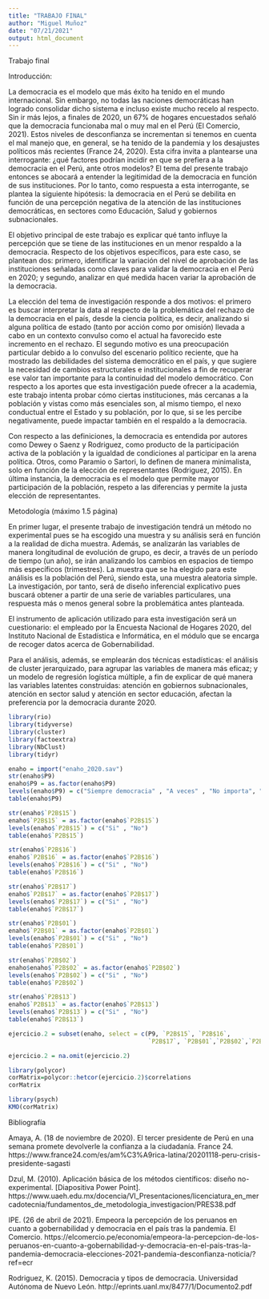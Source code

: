 ---
title: "TRABAJO FINAL"
author: "Miguel Muñoz"
date: "07/21/2021"
output: html_document
---

Trabajo final

Introducción: 

La democracia es el modelo que más éxito ha tenido en el mundo internacional. Sin embargo, no todas las naciones democráticas han logrado consolidar dicho sistema e incluso existe mucho recelo al respecto. Sin ir más lejos, a finales de 2020, un 67% de hogares encuestados señaló que la democracia funcionaba mal o muy mal en el Perú (El Comercio, 2021). Estos niveles de desconfianza se incrementan si tenemos en cuenta el mal manejo que, en general, se ha tenido de la pandemia y los desajustes políticos más recientes (France 24, 2020).
Esta cifra invita a plantearse una interrogante: ¿qué factores podrían incidir en que se prefiera a la democracia en el Perú, ante otros modelos? El tema del presente trabajo entonces se abocará a entender la legitimidad de la democracia en función de sus instituciones.
Por lo tanto, como respuesta a esta interrogante, se plantea la siguiente hipótesis: la democracia en el Perú se debilita en función de una percepción negativa de la atención de las instituciones democráticas, en sectores como Educación, Salud y gobiernos subnacionales. 

El objetivo principal de este trabajo es explicar qué tanto influye la percepción que se tiene de las instituciones en un menor respaldo a la democracia. Respecto de los objetivos específicos, para este caso, se plantean dos: primero, identificar la variación del nivel de aprobación de las instituciones señaladas como claves para validar la democracia en el Perú en 2020; y segundo, analizar en qué medida hacen variar la aprobación de la democracia.  

La elección del tema de investigación responde a dos motivos: el primero es buscar interpretar la data al respecto de la problemática del rechazo de la democracia en el país, desde la ciencia política, es decir, analizando si alguna política de estado (tanto por acción como por omisión) llevada a cabo en un contexto convulso como el actual ha favorecido este  incremento en el rechazo. El segundo motivo es una preocupación particular debido a lo convulso del escenario político reciente, que ha mostrado las debilidades del sistema democrático en el país, y que sugiere la necesidad de cambios estructurales e institucionales a fin de recuperar ese valor tan importante para la continuidad del modelo democrático. Con respecto a los aportes que esta investigación puede ofrecer a la academia, este trabajo intenta probar cómo ciertas instituciones, más cercanas a la población y vistas como más esenciales son, al mismo tiempo, el nexo conductual entre el Estado y su población, por lo que, si se les percibe negativamente, puede impactar también en el respaldo a la democracia. 

Con respecto a las definiciones, la democracia es entendida por autores como Dewey o Saenz y Rodriguez, como producto de la participación activa de la población y la igualdad de condiciones al participar en la arena política. Otros, como Paramio o Sartori, lo definen de manera minimalista, solo en función de la elección de representantes (Rodriguez, 2015). En última instancia, la democracia es el modelo que permite mayor participación de la población, respeto a las diferencias y permite la justa elección de representantes.  

Metodología (máximo 1.5 página)

En primer lugar, el presente trabajo de investigación tendrá un método no experimental pues se ha escogido una muestra y su análisis será en función a la realidad de dicha muestra. Además, se analizarán las variables de manera longitudinal de evolución de grupo, es decir, a través de un período de tiempo (un año), se irán analizando los cambios en espacios de tiempo más específicos (trimestres). La muestra que se ha elegido para este análisis es la población del Perú,  siendo esta, una muestra aleatoria simple. La investigación, por tanto, será de diseño inferencial explicativo pues buscará obtener a partir de una serie de variables particulares, una respuesta más o menos general sobre la problemática antes planteada. 

El instrumento  de aplicación utilizado para esta investigación será un cuestionario: el empleado por la Encuesta Nacional de Hogares 2020, del Instituto Nacional de Estadística e Informática, en el módulo que se encarga de recoger datos acerca de Gobernabilidad.

Para el análisis, además, se emplearán dos técnicas estadísticas: el análisis de cluster jerarquizado,  para agrupar las variables de manera más eficaz; y un modelo de regresión logística múltiple, a fin de explicar de qué manera las variables latentes construidas: atención en gobiernos subnacionales, atención en sector salud y atención en sector educación, afectan la preferencia por la democracia durante 2020.  


```{r warning=FALSE}
library(rio)
library(tidyverse)
library(cluster)
library(factoextra)
library(NbClust)
library(tidyr)
```

```{r}
enaho = import("enaho_2020.sav")
str(enaho$P9)
enaho$P9 = as.factor(enaho$P9)
levels(enaho$P9) = c("Siempre democracia" , "A veces" , "No importa", "No sabe", "NA")
table(enaho$P9)
```

```{r}
str(enaho$`P2B$15`)
enaho$`P2B$15` = as.factor(enaho$`P2B$15`)
levels(enaho$`P2B$15`) = c("Si" , "No")
table(enaho$`P2B$15`)
```

```{r}
str(enaho$`P2B$16`)
enaho$`P2B$16` = as.factor(enaho$`P2B$16`)
levels(enaho$`P2B$16`) = c("Si" , "No")
table(enaho$`P2B$16`)
```

```{r}
str(enaho$`P2B$17`)
enaho$`P2B$17` = as.factor(enaho$`P2B$17`)
levels(enaho$`P2B$17`) = c("Si" , "No")
table(enaho$`P2B$17`)
```

```{r}
str(enaho$`P2B$01`)
enaho$`P2B$01` = as.factor(enaho$`P2B$01`)
levels(enaho$`P2B$01`) = c("Si" , "No")
table(enaho$`P2B$01`)
```

```{r}
str(enaho$`P2B$02`)
enaho$enaho$`P2B$02` = as.factor(enaho$`P2B$02`)
levels(enaho$`P2B$02`) = c("Si" , "No")
table(enaho$`P2B$02`)
```

```{r}
str(enaho$`P2B$13`)
enaho$`P2B$13` = as.factor(enaho$`P2B$13`)
levels(enaho$`P2B$13`) = c("Si" , "No")
table(enaho$`P2B$13`)
```

```{r}
ejercicio.2 = subset(enaho, select = c(P9, `P2B$15`, `P2B$16`,
                                       `P2B$17`, `P2B$01`,`P2B$02`,`P2B$13`))
```


```{r}
ejercicio.2 = na.omit(ejercicio.2)

```



```{r}
library(polycor)
corMatrix=polycor::hetcor(ejercicio.2)$correlations
corMatrix
```

```{r}
library(psych)
KMO(corMatrix) 
```



Bibliografía

Amaya, A. (18 de noviembre de 2020). El tercer presidente de Perú en una semana promete devolverle la confianza a la ciudadanía. France 24. https://www.france24.com/es/am%C3%A9rica-latina/20201118-peru-crisis-presidente-sagasti


Dzul, M. (2010). Aplicación básica de los métodos científicos: diseño no-experimental. [Diapositiva Power Point]. https://www.uaeh.edu.mx/docencia/VI_Presentaciones/licenciatura_en_mercadotecnia/fundamentos_de_metodologia_investigacion/PRES38.pdf


IPE. (26 de abril de 2021). Empeora la percepción de los peruanos en cuanto a gobernabilidad y democracia en el país tras la pandemia. El Comercio. https://elcomercio.pe/economia/empeora-la-percepcion-de-los-peruanos-en-cuanto-a-gobernabilidad-y-democracia-en-el-pais-tras-la-pandemia-democracia-elecciones-2021-pandemia-desconfianza-noticia/?ref=ecr

Rodriguez, K. (2015). Democracia y tipos de democracia. Universidad Autónoma de Nuevo León. http://eprints.uanl.mx/8477/1/Documento2.pdf


